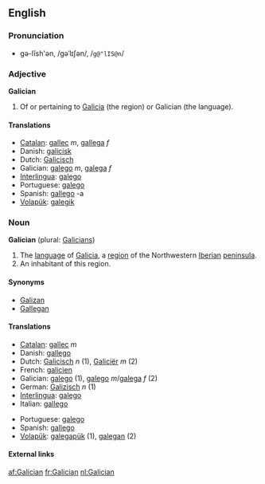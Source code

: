 {{interwiktionary|code=gl}}
==English==
{{wikipedia}}

===Pronunciation===
*gə-lĭsh'ən, /gəˈlɪʃən/, /<tt>g@"lIS@n</tt>/

===Adjective===
'''Galician'''
# Of or pertaining to [[Galicia]] (the region) or Galician (the language).

====Translations====
*[[Catalan]]: [[gallec]] ''m'', [[gallega]] ''f''
*Danish: [[galicisk]]
*Dutch: [[Galicisch]]
*Galician: [[galego]] ''m'', [[galega]] ''f''
*[[Interlingua]]: [[galego]]
*Portuguese: [[galego]]
*Spanish: [[gallego]] -a
*[[Volapük]]: [[galegik]]

===Noun===
'''Galician''' (plural: [[Galicians]])
# The [[language]] of [[Galicia]], a [[region]] of the Northwestern [[Iberian peninsula|Iberian]] [[peninsula]].
# An inhabitant of this region.

====Synonyms====
*[[Galizan]]
*[[Gallegan]]

====Translations====
{{top}}
*[[Catalan]]: [[gallec]] ''m''
*Danish: [[gallego]]
*Dutch: [[Galicisch]] ''n'' (1), [[Galiciër]] ''m'' (2)
*French: [[galicien]]
*Galician: [[galego]] (1), [[galego]] ''m''/[[galega]] ''f'' (2)
*German: [[Galizisch]] ''n'' (1)
*[[Interlingua]]: [[galego]]
*Italian: [[gallego]]
{{mid}}
*Portuguese: [[galego]]
*Spanish: [[gallego]]
*[[Volapük]]: [[galegapük]] (1), [[galegan]] (2)
{{bottom}}

====External links====
{{ethnologue|code=glg}}
{{websters-online}}

[[af:Galician]]
[[fr:Galician]]
[[nl:Galician]]